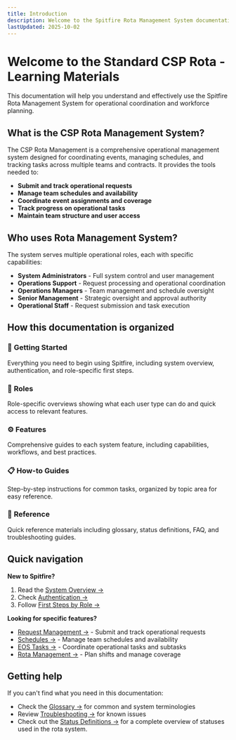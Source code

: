 ```yaml
---
title: Introduction
description: Welcome to the Spitfire Rota Management System documentation
lastUpdated: 2025-10-02
---
```




# Welcome to the Standard CSP Rota - Learning Materials


This documentation will help you understand and effectively use the Spitfire Rota Management System for operational coordination and workforce planning.

## What is the CSP Rota Management System?

The CSP Rota Management is a comprehensive operational management system designed for coordinating events, managing schedules, and tracking tasks across multiple teams and contracts. It provides the tools needed to:

- **Submit and track operational requests**
- **Manage team schedules and availability**
- **Coordinate event assignments and coverage**
- **Track progress on operational tasks**
- **Maintain team structure and user access**

## Who uses Rota Management System?

The system serves multiple operational roles, each with specific capabilities:

- <Badge text="Admin" variant="danger" /> **System Administrators** - Full system control and user management
- <Badge text="Operations Support" variant="caution" /> **Operations Support** - Request processing and operational coordination
- <Badge text="Operations Manager" variant="success" /> **Operations Managers** - Team management and schedule oversight
- <Badge text="COO" variant="tip" /> **Senior Management** - Strategic oversight and approval authority
- <Badge text="Operational Staff" variant="note" /> **Operational Staff** - Request submission and task execution

## How this documentation is organized

### 🚀 **Getting Started**
Everything you need to begin using Spitfire, including system overview, authentication, and role-specific first steps.

### 👥 **Roles**
Role-specific overviews showing what each user type can do and quick access to relevant features.

### ⚙️ **Features**
Comprehensive guides to each system feature, including capabilities, workflows, and best practices.

### 📋 **How-to Guides**
Step-by-step instructions for common tasks, organized by topic area for easy reference.

### 📖 **Reference**
Quick reference materials including glossary, status definitions, FAQ, and troubleshooting guides.

## Quick navigation

**New to Spitfire?**
1. Read the [System Overview →](/learning-materials/getting-started/system-overview)
2. Check [Authentication →](/learning-materials/getting-started/authentication)
3. Follow [First Steps by Role →](/learning-materials/getting-started/first-steps)

**Looking for specific features?**
- [Request Management →](/learning-materials/features/management/request-management) - Submit and track operational requests
- [Schedules →](/learning-materials/features/scheduling/schedules) - Manage team schedules and availability
- [EOS Tasks →](/learning-materials/features/management/eos-actions) - Coordinate operational tasks and subtasks
- [Rota Management →](/learning-materials/features/scheduling/rota-management) - Plan shifts and manage coverage

## Getting help

If you can't find what you need in this documentation:

- Check the [Glossary →](/learning-materials/references/glossary) for common and system terminologies
- Review [Troubleshooting →](/learning-materials/references/troubleshooting) for known issues
- Check out the [Status Definitions →](/learning-materials/references/status-definitions) for a complete overview of statuses used in the rota system.
